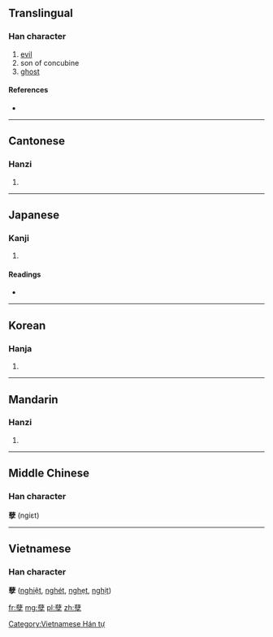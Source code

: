 {{also|孼}}
==Translingual==

===Han character===
{{Han char|rn=39|rad=子|as=17|sn=20|four=4440<sub>7</sub>|canj=廿十弓木 (TJND)}}

# [[evil]]
# son of concubine
# [[ghost]]

====References====
* {{Han ref|kx=0281.060|dkj=07047|dj=0551.060|hdz=21020.070|uh=5B7D|ud=23421|bh=C45E|bd=50270}}

----

==Cantonese==

===Hanzi===
{{yue-hanzi|jyut=|y=yit6}}

# {{defn|Cantonese|sort=子17}}

----

==Japanese==

===Kanji===
{{ja-kanji|grade=|rs=子17}}

# {{defn|Japanese|sort=子17}}

====Readings====
* {{ja-readings|on=[[げつ]] (getsu), [[げち]] (gechi)|kun=[[わきばら]] (wakibara)}}

----

==Korean==

===Hanja===
{{ko-hanja|hangeul=얼|rv=eol|mr=ŏl}}

# {{defn|Korean|sort=子17}}

----

==Mandarin==

===Hanzi===
{{cmn-hanzi|pin=[[niè]] ([[nie4]])|wg=nieh<sup>4</sup>}}
#{{defn|Mandarin|sort=子17}}

----

==Middle Chinese==
===Han character===
'''孽''' (ngiɛt)

----

==Vietnamese==
===Han character===
'''孽''' ([[nghiệt]], [[nghét]], [[nghẹt]], [[nghịt]])

[[Category:Vietnamese Hán tự]]

[[fr:孽]]
[[mg:孽]]
[[pl:孽]]
[[zh:孽]]